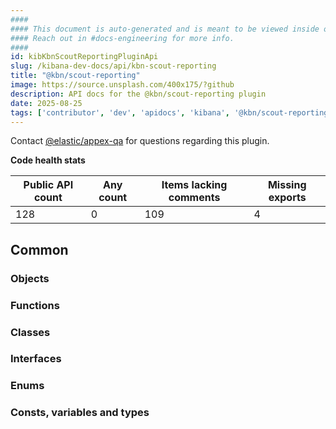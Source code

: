 ```yaml
---
####
#### This document is auto-generated and is meant to be viewed inside our experimental, new docs system.
#### Reach out in #docs-engineering for more info.
####
id: kibKbnScoutReportingPluginApi
slug: /kibana-dev-docs/api/kbn-scout-reporting
title: "@kbn/scout-reporting"
image: https://source.unsplash.com/400x175/?github
description: API docs for the @kbn/scout-reporting plugin
date: 2025-08-25
tags: ['contributor', 'dev', 'apidocs', 'kibana', '@kbn/scout-reporting']
---
```




Contact [@elastic/appex-qa](https://github.com/orgs/elastic/teams/appex-qa) for questions regarding this plugin.

**Code health stats**

| Public API count  | Any count | Items lacking comments | Missing exports |
|-------------------|-----------|------------------------|-----------------|
| 128 | 0 | 109 | 4 |

## Common

### Objects
<DocDefinitionList data={kbnScoutReportingObj.common.objects}/>

### Functions
<DocDefinitionList data={kbnScoutReportingObj.common.functions}/>

### Classes
<DocDefinitionList data={kbnScoutReportingObj.common.classes}/>

### Interfaces
<DocDefinitionList data={kbnScoutReportingObj.common.interfaces}/>

### Enums
<DocDefinitionList data={kbnScoutReportingObj.common.enums}/>

### Consts, variables and types
<DocDefinitionList data={kbnScoutReportingObj.common.misc}/>

